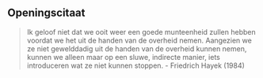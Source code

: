 ::: {.unlisted .content-visible when-format="pdf"}
# Openingscitaat {.unnumbered .unlisted}

> Ik geloof niet dat we ooit weer een goede munteenheid zullen hebben voordat we het uit de handen van de overheid nemen. Aangezien we ze niet gewelddadig uit de handen van de overheid kunnen nemen, kunnen we alleen maar op een sluwe, indirecte manier, iets introduceren wat ze niet kunnen stoppen. - Friedrich Hayek (1984)
:::
